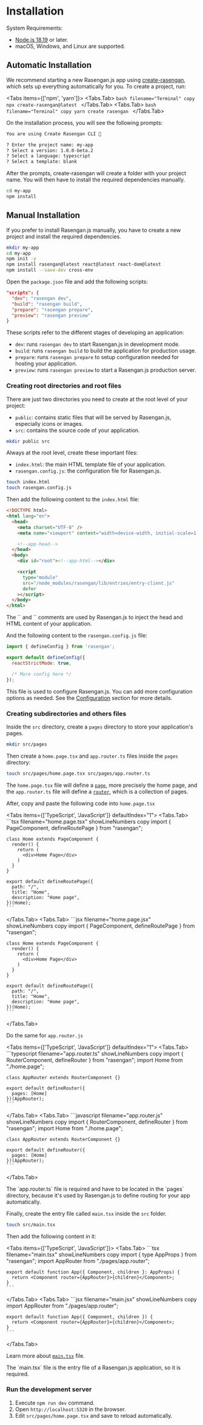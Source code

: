 
# Installation

System Requirements:

- [Node.js 18.19](https://nodejs.org) or later.
- macOS, Windows, and Linux are supported.


## Automatic Installation

We recommend starting a new Rasengan.js app using [create-rasengan](/docs/api/create-rasengan-app), which sets up everything automatically for you. 
To create a project, run:

<Tabs items={['npm', 'yarn']}>
  <Tabs.Tab>
    ```bash filename="Terminal" copy
    npx create-rasengan@latest
    ```
  </Tabs.Tab>
  <Tabs.Tab>
    ```bash filename="Terminal" copy
    yarn create rasengan
    ```
  </Tabs.Tab>
</Tabs>


On the installation process, you will see the following prompts:

```txt filename="Terminal"
You are using Create Rasengan CLI 🎉

? Enter the project name: my-app
? Select a version: 1.0.0-beta.2
? Select a language: typescript
? Select a template: blank
```

After the prompts, create-rasengan will create a folder with your project name. You will then have to install the required dependencies manually.

```bash filename="Terminal" copy
cd my-app
npm install
```

## Manual Installation

If you prefer to install Rasengan.js manually, you have to create a new project and install the required dependencies.

```bash filename="Terminal" copy
mkdir my-app
cd my-app
npm init -y
npm install rasengan@latest react@latest react-dom@latest
npm install --save-dev cross-env
```

Open the `package.json` file and add the following scripts:

```json filename="package.json" showLineNumbers copy
"scripts": {
  "dev": "rasengan dev",
  "build": "rasengan build",
  "prepare": "rasengan prepare",
  "preview": "rasengan preview"
}
```

These scripts refer to the different stages of developing an application:

- `dev`: runs `rasengan dev` to start Rasengan.js in development mode.
- `build`: runs `rasengan build` to build the application for production usage.
- `prepare`: runs `rasengan prepare` to setup configuration needed for hosting your application.
- `preview`: runs `rasengan preview` to start a Rasengan.js production server.


### Creating root directories and root files

There are just two directories you need to create at the root level of your project:

- `public`: contains static files that will be served by Rasengan.js, especially icons or images.
- `src`: contains the source code of your application.

```bash filename="Terminal" copy
mkdir public src
```

Always at the root level, create these important files:

- `index.html`: the main HTML template file of your application.
- `rasengan.config.js`: the configuration file for Rasengan.js.

```bash filename="Terminal" copy
touch index.html
touch rasengan.config.js
```

Then add the following content to the `index.html` file:

```html filename="index.html" showLineNumbers copy
<!DOCTYPE html>
<html lang="en">
  <head>
    <meta charset="UTF-8" />
    <meta name="viewport" content="width=device-width, initial-scale=1.0" />

    <!--app-head-->
  </head>
  <body>
    <div id="root"><!--app-html--></div>

    <script
      type="module"
      src="/node_modules/rasengan/lib/entries/entry-client.js"
      defer
    ></script>
  </body>
</html>
```

<AlertBox type="info">
  The `<!--app-head-->` and `<!--app-html-->` comments are used by Rasengan.js to inject the head and HTML content of your application.
</AlertBox>

And the following content to the `rasengan.config.js` file:

```javascript filename="rasengan.config.js" showLineNumbers copy
import { defineConfig } from 'rasengan';

export default defineConfig({
  reactStrictMode: true,

  /* More config here */
});
```

This file is used to configure Rasengan.js. You can add more configuration options as needed.
See the [Configuration](/docs/api/rasengan-config) section for more details.

### Creating subdirectories and others files

Inside the `src` directory, create a `pages` directory to store your application's pages.

```bash filename="Terminal" copy
mkdir src/pages
```

Then create a `home.page.tsx` and `app.router.ts` files inside the `pages` directory:

```bash filename="Terminal" copy
touch src/pages/home.page.tsx src/pages/app.router.ts
```

The `home.page.tsx` file will define a [`page`](/docs/core/routing#pages), more precisely the home page,
and the `app.router.ts` file will define a [`router`](/docs/core/routing#routers), which is a collection of pages.

After, copy and paste the following code into `home.page.tsx`

<Tabs items={['TypeScript', 'JavaScript']} defaultIndex="1">
  <Tabs.Tab>
    ```tsx filename="home.page.tsx" showLineNumbers copy
    import { PageComponent, defineRoutePage } from "rasengan";

    class Home extends PageComponent {
      render() {
        return (
          <div>Home Page</div>
        )
      }
    }

    export default defineRoutePage({
      path: "/",
      title: "Home",
      description: "Home page",
    })(Home);
    ```
  </Tabs.Tab>
  <Tabs.Tab>
    ```jsx filename="home.page.jsx" showLineNumbers copy
    import { PageComponent, defineRoutePage } from "rasengan";

    class Home extends PageComponent {
      render() {
        return (
          <div>Home Page</div>
        )
      }
    }

    export default defineRoutePage({
      path: "/",
      title: "Home",
      description: "Home page",
    })(Home);
    ```
  </Tabs.Tab>
</Tabs>


Do the same for `app.router.js`

<Tabs items={['TypeScript', 'JavaScript']} defaultIndex="1">
  <Tabs.Tab>
    ```typescript filename="app.router.ts" showLineNumbers copy
    import { RouterComponent, defineRouter } from "rasengan";
    import Home from "./home.page";

    class AppRouter extends RouterComponent {}

    export default defineRouter({
      pages: [Home]
    })(AppRouter);
    ```
  </Tabs.Tab>
  <Tabs.Tab>
    ```javascript filename="app.router.js" showLineNumbers copy
    import { RouterComponent, defineRouter } from "rasengan";
    import Home from "./home.page";

    class AppRouter extends RouterComponent {}

    export default defineRouter({
      pages: [Home]
    })(AppRouter);
    ```
  </Tabs.Tab>
</Tabs>

<AlertBox type="info">
The `app.router.ts` file is required and have to be located in the `pages` directory, because it's used by Rasengan.js to define routing for your app automatically.
</AlertBox>

Finally, create the entry file called `main.tsx` inside the `src` folder.

```bash filename="Terminal" copy
touch src/main.tsx
```

Then add the following content in it:

<Tabs items={['TypeScript', 'JavaScript']}>
  <Tabs.Tab>
    ```tsx filename="main.tsx" showLineNumbers copy
    import { type AppProps } from "rasengan";
    import AppRouter from "./pages/app.router";

    export default function App({ Component, children }: AppProps) {
      return <Component router={AppRouter}>{children}</Component>;
    }
    ```
  </Tabs.Tab>
  <Tabs.Tab>
    ```jsx filename="main.jsx" showLineNumbers copy
    import AppRouter from "./pages/app.router";

    export default function App({ Component, children }) {
      return <Component router={AppRouter}>{children}</Component>;
    }
    ```
  </Tabs.Tab>
</Tabs>

Learn more about [`main.tsx`](/docs/api/file-convention/main) file.

<AlertBox>
The `main.tsx` file is the entry file of a Rasengan.js application, so it is required.
</AlertBox>

### Run the development server

1. Execute `npm run dev` command.
2. Open `http://localhost:5320` in the browser.
3. Edit `src/pages/home.page.tsx` and save to reload automatically.